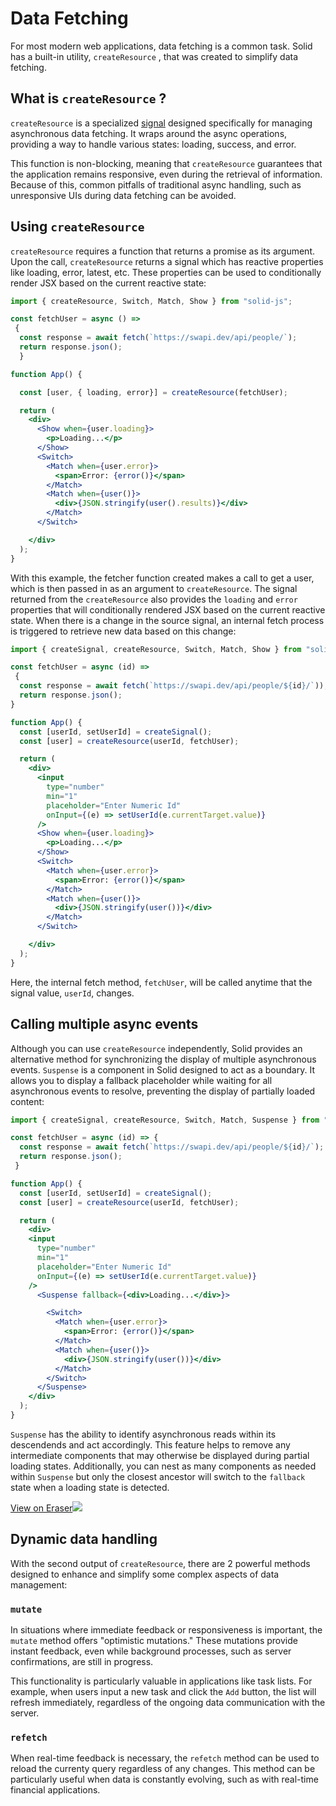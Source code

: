 # Data Fetching

For most modern web applications, data fetching is a common task. 
Solid has a built-in utility, `createResource` , that was created to simplify data fetching.

## What is `createResource` ?

`createResource` is a specialized [signal](/essentials/signal) designed specifically for managing asynchronous data fetching. 
It wraps around the async operations, providing a way to handle various states: loading, success, and error.

This function is non-blocking, meaning that `createResource` guarantees that the application remains responsive, even during the retrieval of information. 
Because of this, common pitfalls of traditional async handling, such as unresponsive UIs during data fetching can be avoided.

## Using `createResource`

`createResource` requires a function that returns a promise as its argument. 
Upon the call, `createResource` returns a signal which has reactive properties like loading, error, latest, etc. 
These properties can be used to conditionally render JSX based on the current reactive state:

```jsx
import { createResource, Switch, Match, Show } from "solid-js";

const fetchUser = async () =>
 {
  const response = await fetch(`https://swapi.dev/api/people/`);
  return response.json();
  }

function App() {

  const [user, { loading, error}] = createResource(fetchUser);

  return (
    <div>
      <Show when={user.loading}>
        <p>Loading...</p>
      </Show>
      <Switch>
        <Match when={user.error}>
          <span>Error: {error()}</span>
        </Match>
        <Match when={user()}>
          <div>{JSON.stringify(user().results)}</div>
        </Match>
      </Switch>

    </div>
  );
}
```

With this example, the fetcher function created makes a call to get a user, which is then passed in as an argument to `createResource`. 
The signal returned from the `createResource` also provides the `loading` and `error` properties that will conditionally rendered JSX based on the current reactive state.
When there is a change in the source signal, an internal fetch process is triggered to retrieve new data based on this change:

```jsx
import { createSignal, createResource, Switch, Match, Show } from "solid-js";

const fetchUser = async (id) =>
 {
  const response = await fetch(`https://swapi.dev/api/people/${id}/`));
  return response.json();
}

function App() {
  const [userId, setUserId] = createSignal();
  const [user] = createResource(userId, fetchUser);

  return (
    <div>
      <input 
        type="number"
        min="1"
        placeholder="Enter Numeric Id"
        onInput={(e) => setUserId(e.currentTarget.value)}
      />
      <Show when={user.loading}>
        <p>Loading...</p>
      </Show>
      <Switch>
        <Match when={user.error}>
          <span>Error: {error()}</span>
        </Match>
        <Match when={user()}>
          <div>{JSON.stringify(user())}</div>
        </Match>
      </Switch>

    </div>
  );
}
```

Here, the internal fetch method, `fetchUser`, will be called anytime that the signal value, `userId`, changes.

## Calling multiple async events

Although you can use `createResource` independently, Solid provides an alternative method for synchronizing the display of multiple asynchronous events. 
`Suspense` is a component in Solid designed to act as a boundary. 
It allows you to display a fallback placeholder while waiting for all asynchronous events to resolve, preventing the display of partially loaded content:

```jsx
import { createSignal, createResource, Switch, Match, Suspense } from "solid-js";

const fetchUser = async (id) => {
  const response = await fetch(`https://swapi.dev/api/people/${id}/`);
  return response.json();
 }

function App() {
  const [userId, setUserId] = createSignal();
  const [user] = createResource(userId, fetchUser);

  return (
    <div>
    <input 
      type="number"
      min="1"
      placeholder="Enter Numeric Id"
      onInput={(e) => setUserId(e.currentTarget.value)}
    />
      <Suspense fallback={<div>Loading...</div>}>

        <Switch>
          <Match when={user.error}>
            <span>Error: {error()}</span>
          </Match>
          <Match when={user()}>
            <div>{JSON.stringify(user())}</div>
          </Match>
        </Switch>
      </Suspense>
    </div>
  );
}
```

`Suspense` has the ability to identify asynchronous reads within its descendends and act accordingly.
This feature helps to remove any intermediate components that may otherwise be displayed during partial loading states.
Additionally, you can nest as many components as needed within `Suspense` but only the closest ancestor will switch to the `fallback` state when a loading state is detected.

[View on Eraser![](https://app.eraser.io/workspace/maDvFw5OryuPJOwSLyK9/preview?elements=kMt6qc0qF9MlG2K9P28pOQ&type=embed)](https://app.eraser.io/workspace/maDvFw5OryuPJOwSLyK9?elements=kMt6qc0qF9MlG2K9P28pOQ)

## Dynamic data handling

With the second output of `createResource`, there are 2 powerful methods designed to enhance and simplify some complex aspects of data management:

### `mutate`

In situations where immediate feedback or responsiveness is important, the `mutate` method offers "optimistic mutations." These mutations provide instant feedback, even while background processes, such as server confirmations, are still in progress.

This functionality is particularly valuable in applications like task lists.
For example, when users input a new task and click the `Add` button, the list will refresh immediately, regardless of the ongoing data communication with the server.

### `refetch`

When real-time feedback is necessary, the `refetch` method can be used to reload the currenty query regardless of any changes.
This method can be particularly useful when data is constantly evolving, such as with real-time financial applications.
